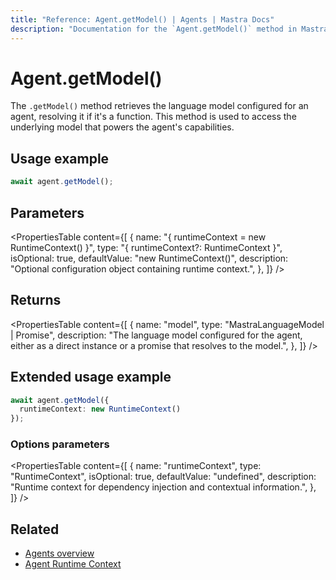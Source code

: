 ```yaml
---
title: "Reference: Agent.getModel() | Agents | Mastra Docs"
description: "Documentation for the `Agent.getModel()` method in Mastra agents, which retrieves the language model that powers the agent."
---
```


# Agent.getModel()

The `.getModel()` method retrieves the language model configured for an agent, resolving it if it's a function. This method is used to access the underlying model that powers the agent's capabilities.

## Usage example

```typescript copy
await agent.getModel();
```

## Parameters

<PropertiesTable
  content={[
    {
      name: "{ runtimeContext = new RuntimeContext() }",
      type: "{ runtimeContext?: RuntimeContext }",
      isOptional: true,
      defaultValue: "new RuntimeContext()",
      description: "Optional configuration object containing runtime context.",
    },
  ]}
/>

## Returns

<PropertiesTable
  content={[
    {
      name: "model",
      type: "MastraLanguageModel | Promise<MastraLanguageModel>",
      description: "The language model configured for the agent, either as a direct instance or a promise that resolves to the model.",
    },
  ]}
/>

## Extended usage example

```typescript copy
await agent.getModel({
  runtimeContext: new RuntimeContext()
});
```

### Options parameters

<PropertiesTable
  content={[
    {
      name: "runtimeContext",
      type: "RuntimeContext",
      isOptional: true,
      defaultValue: "undefined",
      description: "Runtime context for dependency injection and contextual information.",
    },
  ]}
/>

## Related

- [Agents overview](../../docs/agents/overview.mdx)
- [Agent Runtime Context](../../docs/agents/runtime-context.mdx)
